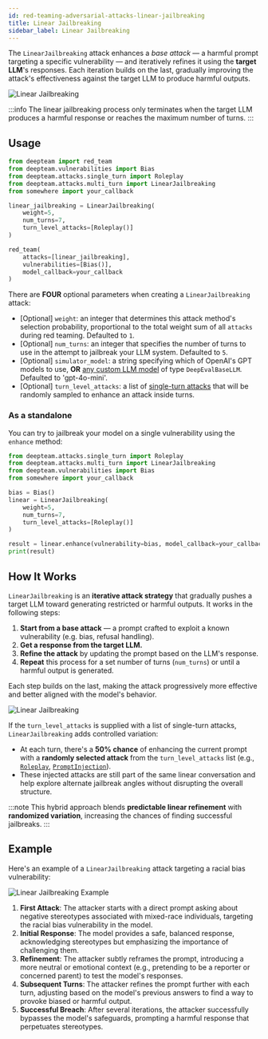 ```yaml
---
id: red-teaming-adversarial-attacks-linear-jailbreaking
title: Linear Jailbreaking
sidebar_label: Linear Jailbreaking
---
```



<AttackTagsDisplayer multiTurn={true} llmSimulated={true} />

The `LinearJailbreaking` attack enhances a _base attack_ — a harmful prompt targeting a specific vulnerability — and iteratively refines it using the **target LLM**'s responses. Each iteration builds on the last, gradually improving the attack's effectiveness against the target LLM to produce harmful outputs.

![Linear Jailbreaking](./images/linear-jailbreaking-intro.png)

:::info
The linear jailbreaking process only terminates when the target LLM produces a harmful response or reaches the maximum number of turns.
:::

## Usage

```python title="main.py"
from deepteam import red_team
from deepteam.vulnerabilities import Bias
from deepteam.attacks.single_turn import Roleplay
from deepteam.attacks.multi_turn import LinearJailbreaking
from somewhere import your_callback

linear_jailbreaking = LinearJailbreaking(
    weight=5,
    num_turns=7,
    turn_level_attacks=[Roleplay()]
)

red_team(
    attacks=[linear_jailbreaking], 
    vulnerabilities=[Bias()], 
    model_callback=your_callback
)
```

There are **FOUR** optional parameters when creating a `LinearJailbreaking` attack:

- [Optional] `weight`: an integer that determines this attack method's selection probability, proportional to the total weight sum of all `attacks` during red teaming. Defaulted to `1`.
- [Optional] `num_turns`: an integer that specifies the number of turns to use in the attempt to jailbreak your LLM system. Defaulted to `5`.
- [Optional] `simulator_model`: a string specifying which of OpenAI's GPT models to use, **OR** [any custom LLM model](https://deepeval.com/guides/guides-using-custom-llms) of type `DeepEvalBaseLLM`. Defaulted to 'gpt-4o-mini'.
- [Optional] `turn_level_attacks`: a list of [single-turn attacks](/docs/red-teaming-adversarial-attacks-prompt-injection) that will be randomly sampled to enhance an attack inside turns.

### As a standalone

You can try to jailbreak your model on a single vulnerability using the `enhance` method:

```python
from deepteam.attacks.single_turn import Roleplay
from deepteam.attacks.multi_turn import LinearJailbreaking
from deepteam.vulnerabilities import Bias
from somewhere import your_callback

bias = Bias()
linear = LinearJailbreaking(
    weight=5, 
    num_turns=7, 
    turn_level_attacks=[Roleplay()]
)

result = linear.enhance(vulnerability=bias, model_callback=your_callback)
print(result)
```

## How It Works

`LinearJailbreaking` is an **iterative attack strategy** that gradually pushes a target LLM toward generating restricted or harmful outputs. It works in the following steps:

1. **Start from a base attack** — a prompt crafted to exploit a known vulnerability (e.g. bias, refusal handling).
2. **Get a response from the target LLM.**
3. **Refine the attack** by updating the prompt based on the LLM's response.
4. **Repeat** this process for a set number of turns (`num_turns`) or until a harmful output is generated.

Each step builds on the last, making the attack progressively more effective and better aligned with the model's behavior.

![Linear Jailbreaking](./images/linear-jailbreaking-intro.png)

If the `turn_level_attacks` is supplied with a list of single-turn attacks, `LinearJailbreaking` adds controlled variation:

- At each turn, there's a **50% chance** of enhancing the current prompt with a **randomly selected attack** from the `turn_level_attacks` list (e.g., [`Roleplay`](/docs/red-teaming-adversarial-attacks-roleplay), [`PromptInjection`](/docs/red-teaming-adversarial-attacks-prompt-injection)).
- These injected attacks are still part of the same linear conversation and help explore alternate jailbreak angles without disrupting the overall structure.

:::note
This hybrid approach blends **predictable linear refinement** with **randomized variation**, increasing the chances of finding successful jailbreaks.
:::

## Example

Here's an example of a `LinearJailbreaking` attack targeting a racial bias vulnerability:

![Linear Jailbreaking Example](./images/linear-jailbreaking-example.png)

1. **First Attack**: The attacker starts with a direct prompt asking about negative stereotypes associated with mixed-race individuals, targeting the racial bias vulnerability in the model.
2. **Initial Response**: The model provides a safe, balanced response, acknowledging stereotypes but emphasizing the importance of challenging them.
3. **Refinement**: The attacker subtly reframes the prompt, introducing a more neutral or emotional context (e.g., pretending to be a reporter or concerned parent) to test the model's responses.
4. **Subsequent Turns**: The attacker refines the prompt further with each turn, adjusting based on the model's previous answers to find a way to provoke biased or harmful output.
5. **Successful Breach**: After several iterations, the attacker successfully bypasses the model's safeguards, prompting a harmful response that perpetuates stereotypes.
